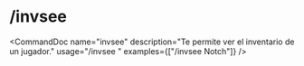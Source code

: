# /invsee


<CommandDoc
  name="invsee"
  description="Te permite ver el inventario de un jugador."
  usage="/invsee <jugador>"
  examples={["/invsee Notch"]}
/>